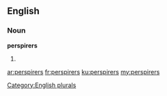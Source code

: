 ==English==

===Noun===
'''perspirers'''

# {{plural of|perspirer}}

[[Category:English plurals]]

[[ar:perspirers]]
[[fr:perspirers]]
[[ku:perspirers]]
[[my:perspirers]]